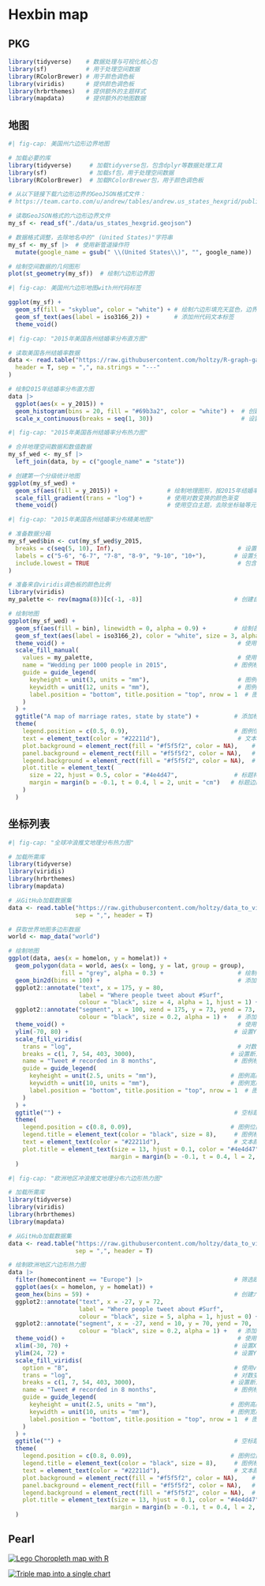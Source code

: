 
# Hexbin map {#sec-hexbin-map}

## PKG

```r
library(tidyverse)    # 数据处理与可视化核心包
library(sf)           # 用于处理空间数据
library(RColorBrewer) # 用于颜色调色板
library(viridis)      # 提供颜色调色板
library(hrbrthemes)   # 提供额外的主题样式
library(mapdata)      # 提供额外的地图数据
```

## 地图

```r
#| fig-cap: 美国州六边形边界地图

# 加载必要的库
library(tidyverse)     # 加载tidyverse包，包含dplyr等数据处理工具
library(sf)            # 加载sf包，用于处理空间数据
library(RColorBrewer)  # 加载RColorBrewer包，用于颜色调色板

# 从以下链接下载六边形边界的GeoJSON格式文件：
# https://team.carto.com/u/andrew/tables/andrew.us_states_hexgrid/public/map

# 读取GeoJSON格式的六边形边界文件
my_sf <- read_sf("./data/us_states_hexgrid.geojson") 

# 数据格式调整，去除地名中的" (United States)"字符串
my_sf <- my_sf |>  # 使用新管道操作符
  mutate(google_name = gsub(" \\(United States\\)", "", google_name))  # 替换地名字符串

# 绘制空间数据的几何图形
plot(st_geometry(my_sf))  # 绘制六边形边界图

```

```r
#| fig-cap: 美国州六边形地图with州代码标签

ggplot(my_sf) +               
  geom_sf(fill = "skyblue", color = "white") + # 绘制六边形填充天蓝色，边界为白色
  geom_sf_text(aes(label = iso3166_2)) +       # 添加州代码文本标签
  theme_void()                                              

```

```r
#| fig-cap: "2015年美国各州结婚率分布直方图"

# 读取美国各州结婚率数据
data <- read.table("https://raw.githubusercontent.com/holtzy/R-graph-gallery/master/DATA/State_mariage_rate.csv",
  header = T, sep = ",", na.strings = "---"
)

# 绘制2015年结婚率分布直方图
data |>
  ggplot(aes(x = y_2015)) +
  geom_histogram(bins = 20, fill = "#69b3a2", color = "white") +  # 创建直方图，设置颜色
  scale_x_continuous(breaks = seq(1, 30))                         # 设置X轴刻度范围
```

```r
#| fig-cap: "2015年美国各州结婚率分布热力图"

# 合并地理空间数据和数值数据
my_sf_wed <- my_sf |>
  left_join(data, by = c("google_name" = "state"))

# 创建第一个分级统计地图
ggplot(my_sf_wed) +
  geom_sf(aes(fill = y_2015)) +              # 绘制地理图形，按2015年结婚率填充颜色
  scale_fill_gradient(trans = "log") +       # 使用对数变换的颜色渐变
  theme_void()                               # 使用空白主题，去除坐标轴等元素
```


```r
#| fig-cap: "2015年美国各州结婚率分布精美地图"

# 准备数据分箱
my_sf_wed$bin <- cut(my_sf_wed$y_2015,
  breaks = c(seq(5, 10), Inf),                                   # 设置分箱断点
  labels = c("5-6", "6-7", "7-8", "8-9", "9-10", "10+"),        # 设置分箱标签
  include.lowest = TRUE                                          # 包含最小值
)

# 准备来自viridis调色板的颜色比例
library(viridis)
my_palette <- rev(magma(8))[c(-1, -8)]                          # 创建自定义调色板

# 绘制地图
ggplot(my_sf_wed) +
  geom_sf(aes(fill = bin), linewidth = 0, alpha = 0.9) +        # 绘制各州地理边界，按分箱填充
  geom_sf_text(aes(label = iso3166_2), color = "white", size = 3, alpha = 0.6) +  # 添加州代码标签
  theme_void() +                                                 # 使用空白主题
  scale_fill_manual(
    values = my_palette,                                         # 使用自定义调色板
    name = "Wedding per 1000 people in 2015",                   # 图例标题
    guide = guide_legend(
      keyheight = unit(3, units = "mm"),                         # 图例高度
      keywidth = unit(12, units = "mm"),                         # 图例宽度
      label.position = "bottom", title.position = "top", nrow = 1  # 图例布局
    )
  ) +
  ggtitle("A map of marriage rates, state by state") +          # 添加标题
  theme(
    legend.position = c(0.5, 0.9),                              # 图例位置
    text = element_text(color = "#22211d"),                      # 文本颜色
    plot.background = element_rect(fill = "#f5f5f2", color = NA),    # 绘图背景
    panel.background = element_rect(fill = "#f5f5f2", color = NA),   # 面板背景
    legend.background = element_rect(fill = "#f5f5f2", color = NA),  # 图例背景
    plot.title = element_text(
      size = 22, hjust = 0.5, color = "#4e4d47",                # 标题样式
      margin = margin(b = -0.1, t = 0.4, l = 2, unit = "cm")   # 标题边距
    )
  )
```


## 坐标列表

```r
#| fig-cap: "全球冲浪推文地理分布热力图"

# 加载所需库
library(tidyverse)
library(viridis)
library(hrbrthemes)
library(mapdata)

# 从GitHub加载数据集
data <- read.table("https://raw.githubusercontent.com/holtzy/data_to_viz/master/Example_dataset/17_ListGPSCoordinates.csv", 
                   sep = ",", header = T)

# 获取世界地图多边形数据
world <- map_data("world")

# 绘制地图
ggplot(data, aes(x = homelon, y = homelat)) +
  geom_polygon(data = world, aes(x = long, y = lat, group = group), 
               fill = "grey", alpha = 0.3) +                     # 绘制世界地图底图
  geom_bin2d(bins = 100) +                                       # 添加二维密度热力图
  ggplot2::annotate("text", x = 175, y = 80, 
                    label = "Where people tweet about #Surf", 
                    colour = "black", size = 4, alpha = 1, hjust = 1) +  # 添加标题文本
  ggplot2::annotate("segment", x = 100, xend = 175, y = 73, yend = 73, 
                    colour = "black", size = 0.2, alpha = 1) +   # 添加装饰线段
  theme_void() +                                                 # 使用空白主题
  ylim(-70, 80) +                                               # 设置Y轴范围
  scale_fill_viridis(
    trans = "log",                                               # 对数变换
    breaks = c(1, 7, 54, 403, 3000),                           # 设置断点
    name = "Tweet # recorded in 8 months",                      # 图例标题
    guide = guide_legend(
      keyheight = unit(2.5, units = "mm"),                     # 图例高度
      keywidth = unit(10, units = "mm"),                       # 图例宽度
      label.position = "bottom", title.position = "top", nrow = 1  # 图例布局
    )
  ) +
  ggtitle("") +                                                 # 空标题
  theme(
    legend.position = c(0.8, 0.09),                            # 图例位置
    legend.title = element_text(color = "black", size = 8),     # 图例标题样式
    text = element_text(color = "#22211d"),                     # 文本颜色
    plot.title = element_text(size = 13, hjust = 0.1, color = "#4e4d47", 
                             margin = margin(b = -0.1, t = 0.4, l = 2, unit = "cm"))  # 标题样式
  )
```

```r
#| fig-cap: "欧洲地区冲浪推文地理分布六边形热力图"

# 加载所需库
library(tidyverse)
library(viridis)
library(hrbrthemes)
library(mapdata)

# 从GitHub加载数据集
data <- read.table("https://raw.githubusercontent.com/holtzy/data_to_viz/master/Example_dataset/17_ListGPSCoordinates.csv", 
                   sep = ",", header = T)

# 绘制欧洲地区六边形热力图
data |>
  filter(homecontinent == "Europe") |>                          # 筛选欧洲地区数据
  ggplot(aes(x = homelon, y = homelat)) +
  geom_hex(bins = 59) +                                         # 创建六边形热力图
  ggplot2::annotate("text", x = -27, y = 72, 
                    label = "Where people tweet about #Surf", 
                    colour = "black", size = 5, alpha = 1, hjust = 0) +  # 添加标题文本
  ggplot2::annotate("segment", x = -27, xend = 10, y = 70, yend = 70, 
                    colour = "black", size = 0.2, alpha = 1) +   # 添加装饰线段
  theme_void() +                                                 # 使用空白主题
  xlim(-30, 70) +                                               # 设置X轴范围
  ylim(24, 72) +                                                # 设置Y轴范围
  scale_fill_viridis(
    option = "B",                                               # 使用viridis调色板B选项
    trans = "log",                                              # 对数变换
    breaks = c(1, 7, 54, 403, 3000),                           # 设置断点
    name = "Tweet # recorded in 8 months",                      # 图例标题
    guide = guide_legend(
      keyheight = unit(2.5, units = "mm"),                     # 图例高度
      keywidth = unit(10, units = "mm"),                       # 图例宽度
      label.position = "bottom", title.position = "top", nrow = 1  # 图例布局
    )
  ) +
  ggtitle("") +                                                 # 空标题
  theme(
    legend.position = c(0.8, 0.09),                            # 图例位置
    legend.title = element_text(color = "black", size = 8),     # 图例标题样式
    text = element_text(color = "#22211d"),                     # 文本颜色
    plot.background = element_rect(fill = "#f5f5f2", color = NA),    # 绘图背景
    panel.background = element_rect(fill = "#f5f5f2", color = NA),   # 面板背景
    legend.background = element_rect(fill = "#f5f5f2", color = NA),  # 图例背景
    plot.title = element_text(size = 13, hjust = 0.1, color = "#4e4d47", 
                             margin = margin(b = -0.1, t = 0.4, l = 2, unit = "cm"))  # 标题样式
  )
```

## Pearl

[![Lego Choropleth map with R](./image/choropleth-1.png)](https://r-graph-gallery.com/web-choropleth-map-lego-style.html)

[![Triple map into a single chart](./image/multiple-density-map.png)](https://r-graph-gallery.com/web-triple-map-into-a-single-chart.html)
